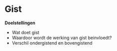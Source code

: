 # Gist

**Doelstellingen**

-  Wat doet gist
-  Waardoor wordt de werking van gist beinvloedt?
-  Verschil ondergistend en bovengistend
